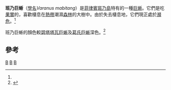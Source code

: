 {{Speciesbox 
| taxon = Varanus mabitang
| status = EN
| status_system = iucn3.1 
| status_ref = <ref name=iucn>{{IUCN2010|assessors=Gaulke, M., Diesmos, A., Demegillo, A. & Gonzalez, J.C.|year=2007|title=Varanus mabitang|id=169829|version=2010.4|downloaded=2010-11-24}}</ref>
| image = Varanus mabitang brighter.jpg
| binomial_authority = Gaulke & Curio, 2001<ref>{{Cite web|author=U.S. Fish and Wildlife Service|url=http://www.itis.gov/servlet/SingleRpt/SingleRpt?search_topic=TSN&search_value=716523|title=''Varanus mabitang'' Gaulke and Curio, 2001|accessdate=2010-11-24|archive-date=2011-10-19|archive-url=https://web.archive.org/web/20111019120230/http://www.itis.gov/servlet/SingleRpt/SingleRpt?search_topic=TSN&search_value=716523|dead-url=no}}</ref>
}}

'''班乃巨蜥'''（[[學名|學名]]''Varanus mabitang''）是[[菲律賓|菲律賓]][[斑乃島|斑乃島]]特有的一種[[巨蜥|巨蜥]]。它們是吃[[果實|果實]]的，喜歡棲息在[[熱帶|熱帶]]潮濕[[森林|森林]]的大樹中。由於失去棲息地，它們現正處於[[瀕危|瀕危]]。<ref name=iucn/>

班乃巨蜥的顏色較[[碧塔塔瓦巨蜥|碧塔塔瓦巨蜥]]及[[葛氏巨蜥|葛氏巨蜥]]深色。<ref>{{Cite journal|author=Maren Gaulke|year=2010|title=Overview on the Present Knowledge on ''Varanus mabitang'' Gaulke and Curio, 2001, Including New Morphological and Meristic Data|journal=Biawak|volume=4|issue=2|pages=50-8|url=http://varanidae.org/Vol4_No2.pdf|access-date=2010-11-24|archive-date=2011-07-28|archive-url=https://web.archive.org/web/20110728152633/http://varanidae.org/Vol4_No2.pdf|dead-url=no}}</ref>

==參考==
{{reflist}}
{{taxonbar}}
[[Category:_2001年描述的动物|B]]
[[Category:巨蜥屬|B]]
[[Category:菲律賓爬虫类|B]]